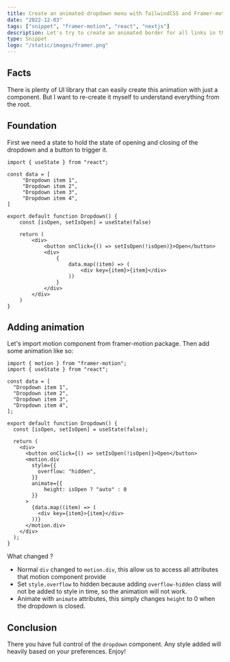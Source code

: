 ```yaml
---
title: Create an animated dropdown menu with TailwindCSS and Framer-motion
date: "2022-12-03"
tags: ["snippet", "framer-motion", "react", "nextjs"]
description: Let's try to create an animated border for all links in the page with framer-motion.
type: Snippet
logo: "/static/images/framer.png"
---
```


## Facts

There is plenty of UI library that can easily create this animation with just a component. But I want to re-create it myself to understand everything from the root.

## Foundation

First we need a state to hold the state of opening and closing of the dropdown and a button to trigger it.

```tsx
import { useState } from "react";

const data = [
     "Dropdown item 1",
     "Dropdown item 2",
     "Dropdown item 3",
     "Dropdown item 4",
]

export default function Dropdown() {
    const [isOpen, setIsOpen] = useState(false)

    return (
        <div>
            <button onClick={() => setIsOpen(!isOpen)}>Open</button>
            <div>
                {
                    data.map((item) => (
                        <div key={item}>{item}</div>
                    ))
                }
            </div>
        </div>
    )
}
```

## Adding animation

Let's import motion component from framer-motion package. Then add some animation like so: 

```tsx
import { motion } from "framer-motion";
import { useState } from "react";

const data = [
  "Dropdown item 1",
  "Dropdown item 2",
  "Dropdown item 3",
  "Dropdown item 4",
];

export default function Dropdown() {
  const [isOpen, setIsOpen] = useState(false);

  return (
    <div>
      <button onClick={() => setIsOpen(!isOpen)}>Open</button>
      <motion.div
        style={{
          overflow: "hidden",
        }}
        animate={{
            height: isOpen ? "auto" : 0
        }}
      >
        {data.map((item) => (
          <div key={item}>{item}</div>
        ))}
      </motion.div>
    </div>
  );
}
```

What changed ? 
- Normal `div` changed to `motion.div`, this allow us to access all attributes that motion component provide
- Set `style.overflow` to hidden because adding `overflow-hidden` class will not be added to style in time, so the animation will not work.
- Animate with `animate` attributes, this simply changes `height` to 0 when the dropdown is closed.

## Conclusion

There you have full control of the `dropdown` component. Any style added will heavily based on your preferences. Enjoy!